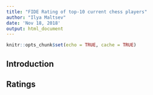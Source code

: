 ```yaml
---
title: "FIDE Rating of top-10 current chess players"
author: "Ilya Maltsev"
date: 'Nov 18, 2018'
output: html_document
---
```


```r
knitr::opts_chunk$set(echo = TRUE, cache = TRUE)
```

## Introduction



## Ratings


